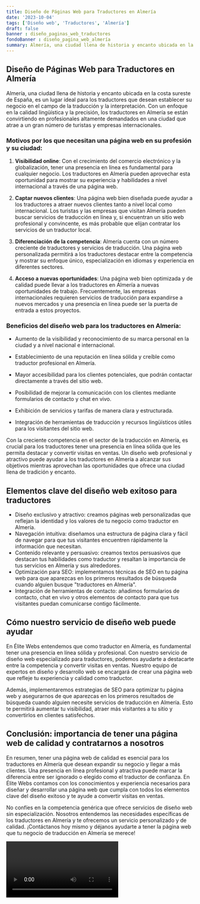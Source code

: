 ```yaml
---
title: Diseño de Páginas Web para Traductores en Almería
date: '2023-10-04'
tags: ['Diseño web', 'Traductores', 'Almería']
draft: false
banner : diseño_paginas_web_traductores
fondoBanner : diseño_pagina_web_almería
summary: Almería, una ciudad llena de historia y encanto ubicada en la costa sureste de España, es un lugar ideal para los traductores que desean establecer su negocio en el campo de la traducción y la interpretación. Con un enfoque en la calidad lingüística y la precisión, los traductores en Almería se están convirtiendo en profesionales altamente demandados en una ciudad que atrae a un gran número de turistas y empresas internacionales.
---
```


## Diseño de Páginas Web para Traductores en Almería

Almería, una ciudad llena de historia y encanto ubicada en la costa sureste de España, es un lugar ideal para los traductores que desean establecer su negocio en el campo de la traducción y la interpretación. Con un enfoque en la calidad lingüística y la precisión, los traductores en Almería se están convirtiendo en profesionales altamente demandados en una ciudad que atrae a un gran número de turistas y empresas internacionales.

### Motivos por los que necesitan una página web en su profesión y su ciudad:

1. **Visibilidad online**: Con el crecimiento del comercio electrónico y la globalización, tener una presencia en línea es fundamental para cualquier negocio. Los traductores en Almería pueden aprovechar esta oportunidad para mostrar su experiencia y habilidades a nivel internacional a través de una página web.

2. **Captar nuevos clientes**: Una página web bien diseñada puede ayudar a los traductores a atraer nuevos clientes tanto a nivel local como internacional. Los turistas y las empresas que visitan Almería pueden buscar servicios de traducción en línea y, si encuentran un sitio web profesional y convincente, es más probable que elijan contratar los servicios de un traductor local.

3. **Diferenciación de la competencia**: Almería cuenta con un número creciente de traductores y servicios de traducción. Una página web personalizada permitirá a los traductores destacar entre la competencia y mostrar su enfoque único, especialización en idiomas y experiencia en diferentes sectores.

4. **Acceso a nuevas oportunidades**: Una página web bien optimizada y de calidad puede llevar a los traductores en Almería a nuevas oportunidades de trabajo. Frecuentemente, las empresas internacionales requieren servicios de traducción para expandirse a nuevos mercados y una presencia en línea puede ser la puerta de entrada a estos proyectos.

### Beneficios del diseño web para los traductores en Almería:

- Aumento de la visibilidad y reconocimiento de su marca personal en la ciudad y a nivel nacional e internacional.

- Establecimiento de una reputación en línea sólida y creíble como traductor profesional en Almería.

- Mayor accesibilidad para los clientes potenciales, que podrán contactar directamente a través del sitio web.

- Posibilidad de mejorar la comunicación con los clientes mediante formularios de contacto y chat en vivo.

- Exhibición de servicios y tarifas de manera clara y estructurada.

- Integración de herramientas de traducción y recursos lingüísticos útiles para los visitantes del sitio web.

Con la creciente competencia en el sector de la traducción en Almería, es crucial para los traductores tener una presencia en línea sólida que les permita destacar y convertir visitas en ventas. Un diseño web profesional y atractivo puede ayudar a los traductores en Almería a alcanzar sus objetivos mientras aprovechan las oportunidades que ofrece una ciudad llena de tradición y encanto.

<GifSeo />

<Cta />

## Elementos clave del diseño web exitoso para traductores

- Diseño exclusivo y atractivo: creamos páginas web personalizadas que reflejan la identidad y los valores de tu negocio como traductor en Almería.
- Navegación intuitiva: diseñamos una estructura de página clara y fácil de navegar para que tus visitantes encuentren rápidamente la información que necesitan.
- Contenido relevante y persuasivo: creamos textos persuasivos que destacan tus habilidades como traductor y resaltan la importancia de tus servicios en Almería y sus alrededores.
- Optimización para SEO: implementamos técnicas de SEO en tu página web para que aparezcas en los primeros resultados de búsqueda cuando alguien busque "traductores en Almería".
- Integración de herramientas de contacto: añadimos formularios de contacto, chat en vivo y otros elementos de contacto para que tus visitantes puedan comunicarse contigo fácilmente.

## Cómo nuestro servicio de diseño web puede ayudar

En Élite Webs entendemos que como traductor en Almería, es fundamental tener una presencia en línea sólida y profesional. Con nuestro servicio de diseño web especializado para traductores, podemos ayudarte a destacarte entre la competencia y convertir visitas en ventas. Nuestro equipo de expertos en diseño y desarrollo web se encargará de crear una página web que refleje tu experiencia y calidad como traductor.

Además, implementaremos estrategias de SEO para optimizar tu página web y asegurarnos de que aparezcas en los primeros resultados de búsqueda cuando alguien necesite servicios de traducción en Almería. Esto te permitirá aumentar tu visibilidad, atraer más visitantes a tu sitio y convertirlos en clientes satisfechos.

## Conclusión: importancia de tener una página web de calidad y contratarnos a nosotros

En resumen, tener una página web de calidad es esencial para los traductores en Almería que desean expandir su negocio y llegar a más clientes. Una presencia en línea profesional y atractiva puede marcar la diferencia entre ser ignorado o elegido como el traductor de confianza. En Élite Webs contamos con los conocimientos y experiencia necesarios para diseñar y desarrollar una página web que cumpla con todos los elementos clave del diseño exitoso y te ayude a convertir visitas en ventas.

No confíes en la competencia genérica que ofrece servicios de diseño web sin especialización. Nosotros entendemos las necesidades específicas de los traductores en Almería y te ofrecemos un servicio personalizado y de calidad. ¡Contáctanos hoy mismo y déjanos ayudarte a tener la página web que tu negocio de traducción en Almería se merece!

<Video />

<CtaBot job='Traductores' city='Almería'/>

<Gmaps query='Almería+españa+maps' />